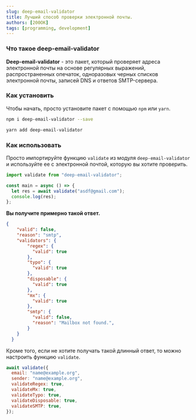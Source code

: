 ```yaml
---
slug: deep-email-validator
title: Лучший способ проверки электронной почты.
authors: [200OK]
tags: [programming, development]
---
```


### Что такое deep-email-validator

**Deep-email-validator** - это пакет, который проверяет адреса электронной почты на основе регулярных выражений, распространенных опечаток, одноразовых черных списков электронной почты, записей DNS и ответов SMTP-сервера.

### Как установить

Чтобы начать, просто установите пакет с помощью `npm` или `yarn`.

```bash
npm i deep-email-validator --save
```

```bash
yarn add deep-email-validator
```

### Как использовать

Просто импортируйте функцию `validate` из
модуля `deep-email-validator` и используйте ее с электронной почтой, которую вы хотите проверить.

```js
import validate from "deep-email-validator";

const main = async () => {
  let res = await validate("asdf@gmail.com");
  console.log(res);
};
```

**Вы получите примерно такой ответ.**

```JSON
{
    "valid": false,
    "reason": "smtp",
    "validators": {
        "regex": {
          "valid": true
        },
        "typo": {
          "valid": true
        },
        "disposable": {
          "valid": true
        },
        "mx": {
          "valid": true
        },
        "smtp": {
          "valid": false,
          "reason": "Mailbox not found.",
        }
    }
  }
```

Кроме того, если не хотите получать такой длинный ответ, то можно настроить функцию `validate`.

```js
await validate({
  email: "name@example.org",
  sender: "name@example.org",
  validateRegex: true,
  validateMx: true,
  validateTypo: true,
  validateDisposable: true,
  validateSMTP: true,
});
```
